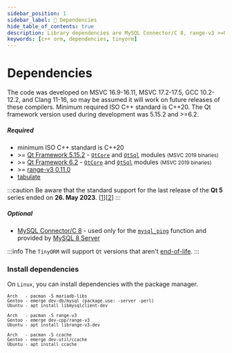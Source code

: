 ```yaml
---
sidebar_position: 1
sidebar_label: 🔧 Dependencies
hide_table_of_contents: true
description: Library dependencies are MySQL Connector/C 8, range-v3 >=0.11.0, tabulate and the Qt framework version used during development was 5.15.2 and >=6.2. The code was developed on MSVC 16.9-16.11, MSVC 17.2-17.5, GCC 10.2-12.2, and Clang 11-16.
keywords: [c++ orm, dependencies, tinyorm]
---
```


# Dependencies

The code was developed on MSVC 16.9-16.11, MSVC 17.2-17.5, GCC 10.2-12.2, and Clang 11-16, so may be assumed it will work on future releases of these compilers. Minimum required ISO C++ standard is C++20.
The Qt framework version used during development was 5.15.2 and >=6.2.

##### Required

- minimum ISO C++ standard is C++20
- &gt;= [Qt Framework 5.15.2](https://www.qt.io/download-qt-installer) - [`QtCore`](https://doc.qt.io/qt-5/qtcore-module.html) and [`QtSql`](https://doc.qt.io/qt-5/qtsql-index.html) modules <small className='darker'>(MSVC 2019 binaries)</small>
- &gt;= [Qt Framework 6.2](https://www.qt.io/download-qt-installer) - [`QtCore`](https://doc.qt.io/qt-6/qtcore-module.html) and [`QtSql`](https://doc.qt.io/qt-6/qtsql-index.html) modules <small className='darker'>(MSVC 2019 binaries)</small>
- &gt;= [range-v3 0.11.0](https://github.com/ericniebler/range-v3)
- [tabulate](https://github.com/p-ranav/tabulate)

:::caution
Be aware that the standard support for the last release of the __Qt 5__ series ended on __26. May 2023__. [[1](https://endoflife.date/qt)][[2](https://www.qt.io/blog/qt-5.15-support-ends)]
:::

##### Optional

- [MySQL Connector/C 8](https://dev.mysql.com/downloads/c-api/) - used only for the [`mysql_ping`](https://dev.mysql.com/doc/c-api/8.0/en/mysql-ping.html) function and provided by [MySQL 8 Server](https://dev.mysql.com/downloads/mysql/)

:::info
The `TinyORM` will support `Qt` versions that aren't [end-of-life](https://endoflife.date/qt).
:::

### Install dependencies

On `Linux`, you can install dependencies with the package manager.

<small>

```text title='MySQL C library'
Arch   - pacman -S mariadb-libs
Gentoo - emerge dev-db/mysql (package.use: -server -perl)
Ubuntu - apt install libmysqlclient-dev
```

```text title='range-v3 library (header only)'
Arch   - pacman -S range-v3
Gentoo - emerge dev-cpp/range-v3
Ubuntu - apt install librange-v3-dev
```

```text title='ccache'
Arch   - pacman -S ccache
Gentoo - emerge dev-util/ccache
Ubuntu - apt install ccache
```

</small>
